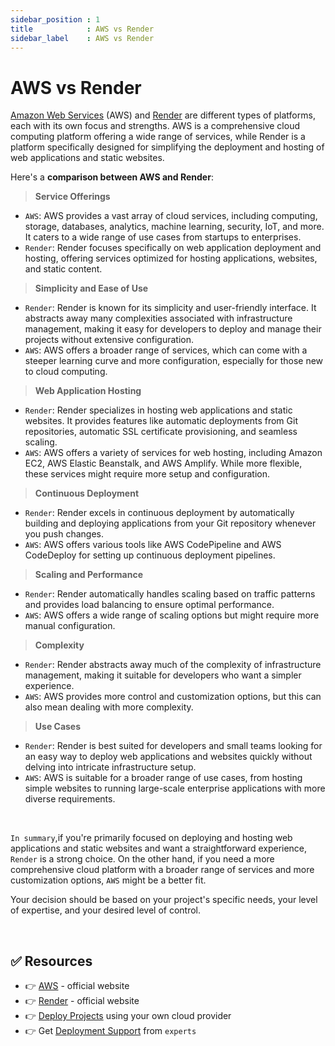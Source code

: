 ```yaml
---
sidebar_position : 1
title            : AWS vs Render
sidebar_label    : AWS vs Render
---
```


# AWS vs Render

[Amazon Web Services](https://aws.amazon.com/) (AWS) and [Render](https://render.com/) are different types of platforms, each with its own focus and strengths. 
AWS is a comprehensive cloud computing platform offering a wide range of services, while Render is a platform specifically designed for simplifying the deployment and hosting of web applications and static websites. 

Here's a **comparison between AWS and Render**:

> **Service Offerings**

- `AWS`: AWS provides a vast array of cloud services, including computing, storage, databases, analytics, machine learning, security, IoT, and more. It caters to a wide range of use cases from startups to enterprises.
- `Render`: Render focuses specifically on web application deployment and hosting, offering services optimized for hosting applications, websites, and static content.

> **Simplicity and Ease of Use**

- `Render`: Render is known for its simplicity and user-friendly interface. It abstracts away many complexities associated with infrastructure management, making it easy for developers to deploy and manage their projects without extensive configuration.
- `AWS`: AWS offers a broader range of services, which can come with a steeper learning curve and more configuration, especially for those new to cloud computing.

> **Web Application Hosting**

- `Render`: Render specializes in hosting web applications and static websites. It provides features like automatic deployments from Git repositories, automatic SSL certificate provisioning, and seamless scaling.
- `AWS`: AWS offers a variety of services for web hosting, including Amazon EC2, AWS Elastic Beanstalk, and AWS Amplify. While more flexible, these services might require more setup and configuration.

> **Continuous Deployment**

- `Render`: Render excels in continuous deployment by automatically building and deploying applications from your Git repository whenever you push changes.
- `AWS`: AWS offers various tools like AWS CodePipeline and AWS CodeDeploy for setting up continuous deployment pipelines.

> **Scaling and Performance**

- `Render`: Render automatically handles scaling based on traffic patterns and provides load balancing to ensure optimal performance.
- `AWS`: AWS offers a wide range of scaling options but might require more manual configuration.

> **Complexity**

- `Render`: Render abstracts away much of the complexity of infrastructure management, making it suitable for developers who want a simpler experience.
- `AWS`: AWS provides more control and customization options, but this can also mean dealing with more complexity.

> **Use Cases**

- `Render`: Render is best suited for developers and small teams looking for an easy way to deploy web applications and websites quickly without delving into intricate infrastructure setup.
- `AWS`: AWS is suitable for a broader range of use cases, from hosting simple websites to running large-scale enterprise applications with more diverse requirements.

<br />

`In summary`,if you're primarily focused on deploying and hosting web applications and static websites and want a straightforward experience, `Render` is a strong choice. 
On the other hand, if you need a more comprehensive cloud platform with a broader range of services and more customization options, `AWS` might be a better fit. 

Your decision should be based on your project's specific needs, your level of expertise, and your desired level of control.

<br />

## ✅ Resources

- 👉 [AWS](https://aws.amazon.com/) - official website
- 👉 [Render](https://render.com/) - official website
- 👉 [Deploy Projects](https://deploypro.dev/) using your own cloud provider
- 👉 Get [Deployment Support](https://deploypro.dev/support/) from `experts` 
